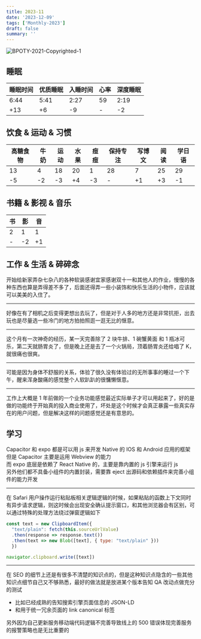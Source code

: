 ```yaml
---
title: 2023-11
date: '2023-12-09'
tags: ['Monthly-2023']
draft: false
summary: ''
---
```



![BPOTY-2021-Copyrighted-1](https://cdn.jsdelivr.net/gh/klaaay/pbed1@master/uPic/BPOTY-2021-Copyrighted-1.jpeg)

## 睡眠

| 睡眠时间 | 优质睡眠 | 入睡时间 | 心率 | 深度睡眠 |
| -------- | -------- | -------- | ---- | -------- |
| 6:44     | 5:41     | 2:27     | 59   | 2:19     |
| +13      | +6       | -9       | -    | -2       |


## 饮食 & 运动 & 习惯

| 高糖食物 | 牛奶 | 运动 | 水果 | 痘痘 | 保持专注 | 写博文 | 阅读 | 学日语 |
| -------- | ---- | ---- | ---- | ---- | -------- | ------ | ---- | ------ |
| 13       | 4    | 18   | 20   | 1    | 28       | 7      | 25   | 29     |
| -5       | -2   | -3   | +4   | -3   | -        | +1     | +3   | -1     |


## 书籍 & 影视 & 音乐

| 书  | 影  | 音  |
| --- | --- | --- |
| 2   | 1   | 1   |
| -   | -2  | +1  |


## 工作 & 生活 & 碎碎念

开始给新家弄杂七杂八的各种软装感谢宜家感谢双十一和其他人的作业，慢慢的各种东西也算是弄得差不多了，后面还得弄一些小装饰和快乐生活的小物件，应该就可以美美的入住了。

---

好像在有了相机之后变得更想出去玩了，但是对于人多的地方还是非常抗拒，出去玩也是尽量选一些冷门的地方拍拍照逛一逛无比的惬意。

---

这个月有一次神奇的经历，某一天完善除了 2 块牛排、1 碗蟹黄面 和 1 瓶冰可乐，第二天就肠胃炎了，但是晚上还是去了一个火锅局，顶着肠胃炎还给唱了 K，就很痛也很爽。

---

可能是因为身体不舒服的关系，体验了很久没有体验过的无所事事的睡过一个下午，醒来浑身酸痛的感觉整个人软趴趴的很慵懒惬意。

---

工作上大概是 1 年前做的一个业务功能感觉最近实际单子才可以用起来了，好的是做的功能终于开始真的投入商业使用了，坏处是这个时候才会真正暴露一些真实存在的用户问题，但是解决这样的问题感觉还是有意思的。

## 学习

Capacitor 和 expo 都是可以用 js 来开发 Native 的 IOS 和 Android 应用的框架  
但是 Capacitor 主要是运用 Webview 的能力  
而 expo 底层是依赖了 React Native 的，主要是靠内置的 js 引擎来运行 js  
另外他们都不具备小组件的内置封装，需要靠 eject 出源码和依赖插件来完善小组件的能力开发

---

在 Safari 用户操作运行粘贴板相关逻辑逻辑的时候，如果粘贴的函数上下文同时有异步请求逻辑，则这时候会出现安全确认提示窗口，和其他浏览器会有区别，可以通过特殊的处理方法绕过弹窗逻辑如下

```js
const text = new ClipboardItem({
  "text/plain": fetch(this.sourceUrlValue)
  .then(response => response.text())
  .then(text => new Blob([text], { type: "text/plain" }))
  })

navigator.clipboard.write([text])
```

---

在 SEO 的细节上还是有很多不清楚的知识点的，但是这种知识点隐含的一些其他知识点细节自己又不够熟悉，最好的做法就是放进某个版本告知 QA 改动点做充分的测试  

+ 比如已经成熟的告知搜索引擎页面信息的 JSON-LD
+ 和用于统一冗余页面的 link canonical 标签

另外因为自己更新服务移动端代码逻辑不完善导致线上的 500 错误体现完善服务的报警策略也是无比重要的